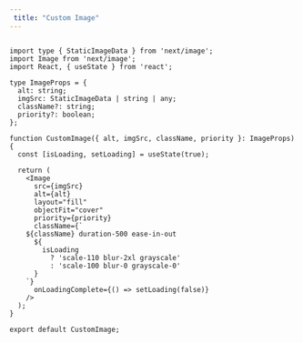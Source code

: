 ```yaml
---
 title: "Custom Image"
---
```

 
```tsx

import type { StaticImageData } from 'next/image';
import Image from 'next/image';
import React, { useState } from 'react';

type ImageProps = {
  alt: string;
  imgSrc: StaticImageData | string | any;
  className?: string;
  priority?: boolean;
};

function CustomImage({ alt, imgSrc, className, priority }: ImageProps) {
  const [isLoading, setLoading] = useState(true);

  return (
    <Image
      src={imgSrc}
      alt={alt}
      layout="fill"
      objectFit="cover"
      priority={priority}
      className={`
    ${className} duration-500 ease-in-out
      ${
        isLoading
          ? 'scale-110 blur-2xl grayscale'
          : 'scale-100 blur-0 grayscale-0'
      }
    `}
      onLoadingComplete={() => setLoading(false)}
    />
  );
}

export default CustomImage;

```